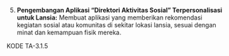 
5.  **Pengembangan Aplikasi "Direktori Aktivitas Sosial" Terpersonalisasi untuk Lansia:** Membuat aplikasi yang memberikan rekomendasi kegiatan sosial atau komunitas di sekitar lokasi lansia, sesuai dengan minat dan kemampuan fisik mereka.

KODE TA-3.1.5